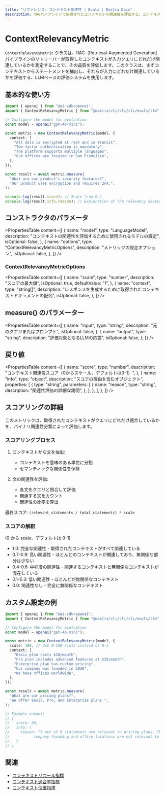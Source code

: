 ```yaml
---
title: "リファレンス: コンテキスト関連性 | Evals | Mastra Docs"
description: RAGパイプラインで取得されたコンテキストの関連性を評価する、コンテキスト関連性メトリクスのドキュメント。
---
```


# ContextRelevancyMetric

`ContextRelevancyMetric` クラスは、RAG（Retrieval-Augmented Generation）パイプラインのリトリーバーが取得したコンテキストが入力クエリにどれだけ関連しているかを測定することで、その品質を評価します。このクラスは、まずコンテキストからステートメントを抽出し、それらが入力にどれだけ関連しているかを評価する、LLMベースの評価システムを使用します。

## 基本的な使い方

```typescript
import { openai } from "@ai-sdk/openai";
import { ContextRelevancyMetric } from "@mastra/cli/cli/cli/evals/llm";

// Configure the model for evaluation
const model = openai("gpt-4o-mini");

const metric = new ContextRelevancyMetric(model, {
  context: [
    "All data is encrypted at rest and in transit",
    "Two-factor authentication is mandatory",
    "The platform supports multiple languages",
    "Our offices are located in San Francisco",
  ],
});

const result = await metric.measure(
  "What are our product's security features?",
  "Our product uses encryption and requires 2FA.",
);

console.log(result.score); // Score from 0-1
console.log(result.info.reason); // Explanation of the relevancy assessment
```

## コンストラクタのパラメータ

<PropertiesTable
  content={[
    {
      name: "model",
      type: "LanguageModel",
      description: "コンテキストの関連性を評価するために使用されるモデルの設定",
      isOptional: false,
    },
    {
      name: "options",
      type: "ContextRelevancyMetricOptions",
      description: "メトリックの設定オプション",
      isOptional: false,
    },
  ]}
/>

### ContextRelevancyMetricOptions

<PropertiesTable
  content={[
    {
      name: "scale",
      type: "number",
      description: "スコアの最大値",
      isOptional: true,
      defaultValue: "1",
    },
    {
      name: "context",
      type: "string[]",
      description:
        "レスポンスを生成するために取得されたコンテキストドキュメントの配列",
      isOptional: false,
    },
  ]}
/>

## measure() のパラメーター

<PropertiesTable
  content={[
    {
      name: "input",
      type: "string",
      description: "元のクエリまたはプロンプト",
      isOptional: false,
    },
    {
      name: "output",
      type: "string",
      description: "評価対象となるLLMの応答",
      isOptional: false,
    },
  ]}
/>

## 戻り値

<PropertiesTable
  content={[
    {
      name: "score",
      type: "number",
      description: "コンテキスト関連性スコア（0からスケール、デフォルトは0-1）",
    },
    {
      name: "info",
      type: "object",
      description: "スコアの理由を含むオブジェクト",
      properties: [
        {
          type: "string",
          parameters: [
            {
              name: "reason",
              type: "string",
              description: "関連性評価の詳細な説明",
            },
          ],
        },
      ],
    },
  ]}
/>

## スコアリングの詳細

このメトリックは、取得されたコンテキストがクエリにどれだけ適合しているかを、バイナリ関連性分類によって評価します。

### スコアリングプロセス

1. コンテキストから文を抽出:

   - コンテキストを意味のある単位に分割
   - セマンティックな関係性を保持

2. 文の関連性を評価:
   - 各文をクエリと照合して評価
   - 関連する文をカウント
   - 関連性の比率を算出

最終スコア: `(relevant_statements / total_statements) * scale`

### スコアの解釈

(0 から scale、デフォルトは 0-1)

- 1.0: 完全な関連性 - 取得されたコンテキストがすべて関連している
- 0.7-0.9: 高い関連性 - ほとんどのコンテキストが関連しており、無関係な部分は少ない
- 0.4-0.6: 中程度の関連性 - 関連するコンテキストと無関係なコンテキストが混在している
- 0.1-0.3: 低い関連性 - ほとんどが無関係なコンテキスト
- 0.0: 関連性なし - 完全に無関係なコンテキスト

## カスタム設定の例

```typescript
import { openai } from "@ai-sdk/openai";
import { ContextRelevancyMetric } from "@mastra/cli/cli/cli/evals/llm";

// Configure the model for evaluation
const model = openai("gpt-4o-mini");

const metric = new ContextRelevancyMetric(model, {
  scale: 100, // Use 0-100 scale instead of 0-1
  context: [
    "Basic plan costs $10/month",
    "Pro plan includes advanced features at $30/month",
    "Enterprise plan has custom pricing",
    "Our company was founded in 2020",
    "We have offices worldwide",
  ],
});

const result = await metric.measure(
  "What are our pricing plans?",
  "We offer Basic, Pro, and Enterprise plans.",
);

// Example output:
// {
//   score: 60,
//   info: {
//     reason: "3 out of 5 statements are relevant to pricing plans. The statements about
//           company founding and office locations are not relevant to the pricing query."
//   }
// }
```

## 関連

- [コンテキストリコール指標](./contextual-recall)
- [コンテキスト適合率指標](./context-precision)
- [コンテキスト位置指標](./context-position)
